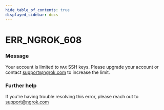```yaml
---
hide_table_of_contents: true
displayed_sidebar: docs
---
```



# ERR_NGROK_608

### Message

Your account is limited to `MAX` SSH keys. Please upgrade your account or contact support@ngrok.com to increase the limit.

### Further help

If you're having trouble resolving this error, please reach out to [support@ngrok.com](mailto:support@ngrok.com?subject=Help%20with%20ERR_NGROK_608)

<ErrorDetails error="err_ngrok_608" />
